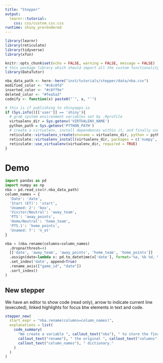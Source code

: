 ```yaml
---
title: "Stepper"
output:
  learnr::tutorial:
    css: css/custom_css.css
runtime: shiny_prerendered
---
```


```r
library(learnr)
library(reticulate)
library(tidyverse)
library(xfun)

knitr::opts_chunk$set(echo = FALSE, warning = FALSE, message = FALSE)
# this package library which should import all the custom functionality we need for doc
library(DataTutor)

nba_data_path <- here::here("inst/tutorials/stepper/data/nba.csv")
modified_color <- "#c6c0fd"
inserted_color <- "#c8ff9e"
deleted_color <- "#fea5a3"
codeify <- function(x) paste0("`", x, "`")

# this is if publishing to shinyapps.io
if (Sys.info()[['user']] == 'shiny'){
  # grab system environment variables set by .Rprofile
  virtualenv_dir = Sys.getenv('VIRTUALENV_NAME')
  python_path = Sys.getenv('PYTHON_PATH')
  # create a virtualenv, install dependences within it, and finally use the virtualenv
  reticulate::virtualenv_create(envname = virtualenv_dir, python = python_path)
  reticulate::virtualenv_install(virtualenv_dir, packages = c('numpy', 'pandas'))
  reticulate::use_virtualenv(virtualenv_dir, required = TRUE)
}
```


# Demo

<!-- Future: you could even make a stepper template or addin that can generate the essential knitr chunks -->

```python
import pandas as pd
import numpy as np
nba = pd.read_csv(r.nba_data_path)
column_names = {
  'Date': 'date',
  'Start (ET)': 'start',
  'Unamed: 2': 'box',
  'Visitor/Neutral': 'away_team',
  'PTS': 'away_points',
  'Home/Neutral': 'home_team',
  'PTS.1': 'home_points',
  'Unamed: 7': 'n_ot'
}
```

```python
nba = (nba.rename(columns=column_names)
  .dropna(thresh=4)
  [['date', 'away_team', 'away_points', 'home_team', 'home_points']]
  .assign(date=lambda x: pd.to_datetime(x['date'], format='%a, %b %d, %Y'))
  .set_index('date', append=True)
  .rename_axis(["game_id", "date"])
  .sort_index()
)
```

<!-- ## Stepper + textual / output annotations -->

<!-- Old version: -->

<!-- ```{r nba_stepper, echo=FALSE} -->
<!-- stepper( -->
<!--   start_expr = "nba.rename(columns=column_names)", -->
<!--   explanations = list( -->
<!--     explain( -->
<!--       "First, the old columns `r color_text(c('date', 'start', 'box', 'away_team', 'away_points', 'home_team', 'home_points'), 'modified')` are renamed using <a href='https://pandas.pydata.org/pandas-docs/stable/reference/api/pandas.DataFrame.rename.html' target='_blank'>`r kableExtra::text_spec(codeify('rename'), popover = 'Alter axes labels. Function / dict values must be unique (1-to-1). Labels not contained in a dict / Series will be left as-is. Extra labels listed don’t throw an error. Click for more details.')`</a> and supplying our earlier `r color_text('column_names', 'highlighted')` dict. Some of these columns are now more readable." -->
<!--       # callout_col_labels(2:7, "black", modified_color) -->
<!--     ) -->
<!--     # explain( -->
<!--     #   "Testing: Rows `r color_text('1 and 2', 'inserted')` are green. Columns `r color_text('date', 'deleted')` and `r color_text('start', 'deleted')` are red. Column labels `r color_text(c('away_team', 'home_team'), 'modified')` are purple." -->
<!--     #   # callout_col_labels(c(4, 6), background = modified_color), -->
<!--     #   # callout_rows(2:3, background = inserted_color), -->
<!--     #   # callout_cols(3:4, color = "white", background = deleted_color) -->
<!--     # ) -->
<!--   ) -->
<!-- ) -->
<!-- ``` -->

<!-- TODO: New version -->

## New stepper

We have an editor to show code (read only), arrow to indicate current line (executed), linked highlights for focus btw elements in text and code.

```r
stepper_new(
  start_expr = "nba.rename(columns=column_names)",
  explanations = list(
    code_summary(
      "We create a variable ", callout_text("nba"), " to store the final DataFrame. First, we ",
      callout_text("rename"), " the original ", callout_text("columns"), " by supplying the ",
      callout_text("column_names"), " dictionary."
    )
  )
)
```


